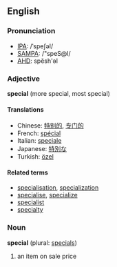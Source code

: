 ==English==
===Pronunciation===
*[[w:IPA|IPA]]: /ˈspeʃəl/
*[[w:SAMPA|SAMPA]]: /"speS@l/
*[[w:AHD|AHD]]: spĕsh'əl

===Adjective===
'''special''' (more special, most special)


====Translations====
*Chinese: [[特别的]], [[专门的]]
*French: [[spécial]]
*Italian: [[speciale]]
*Japanese: [[特別な]]
*Turkish: [[özel]]

====Related terms====
*[[specialisation]], [[specialization]]
*[[specialise]], [[specialize]]
*[[specialist]]
*[[specialty]]

===Noun===
'''special''' (plural: [[specials]])

# an item on sale price